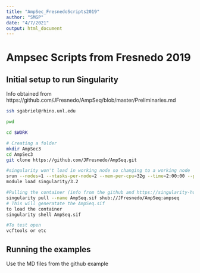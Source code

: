```yaml
---
title: "AmpSec_FresnedoScripts2019"
author: "SMGP"
date: "4/7/2021"
output: html_document
---
```


# Ampsec Scripts from Fresnedo 2019
## Initial setup to run Singularity  
Info obtained from https://github.com/JFresnedo/AmpSeq/blob/master/Preliminaries.md

```bash
ssh sgabriel@rhino.unl.edu
```


```bash
pwd
```


```bash
cd $WORK

# Creating a folder  
mkdir AmpSec3
cd AmpSec3
git clone https://github.com/JFresnedo/AmpSeq.git

#singularity won't load in working node so changing to a working node
srun --nodes=1 --ntasks-per-node=2 --mem-per-cpu=32g --time=2:00:00 --pty $SHELL
module load singularity/3.2

#Pulling the container (info from the github and https://singularity-hub.org/collections/2392)
singularity pull --name AmpSeq.sif shub://JFresnedo/AmpSeq:ampseq
# This will generatate the AmpSeq.sif 
to load the container 
singularity shell AmpSeq.sif

#To test open 
vcftools or etc
```

## Running the examples
Use the MD files from the github example

